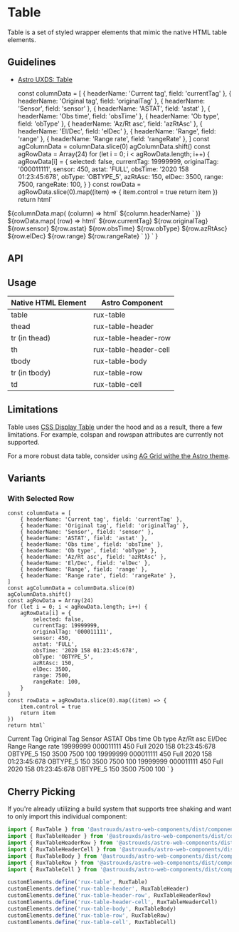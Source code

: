 
<Meta of={TableStories} />

# Table

Table is a set of styled wrapper elements that mimic the native HTML table elements.

## Guidelines

*   [Astro UXDS: Table](https://www.astrouxds.com/patterns/table/)

    const columnData = [
        { headerName: 'Current tag', field: 'currentTag' },
        { headerName: 'Original tag', field: 'originalTag' },
        { headerName: 'Sensor', field: 'sensor' },
        { headerName: 'ASTAT', field: 'astat' },
        { headerName: 'Obs time', field: 'obsTime' },
        { headerName: 'Ob type', field: 'obType' },
        { headerName: 'Az/Rt asc', field: 'azRtAsc' },
        { headerName: 'El/Dec', field: 'elDec' },
        { headerName: 'Range', field: 'range' },
        { headerName: 'Range rate', field: 'rangeRate' },
    ]
    const agColumnData = columnData.slice(0)
    agColumnData.shift()
    const agRowData = Array(24)
    for (let i = 0; i < agRowData.length; i++) {
        agRowData[i] = {
            selected: false,
            currentTag: 19999999,
            originalTag: '000011111',
            sensor: 450,
            astat: 'FULL',
            obsTime: '2020 158 01:23:45:678',
            obType: 'OBTYPE_5',
            azRtAsc: 150,
            elDec: 3500,
            range: 7500,
            rangeRate: 100,
        }
    }
    const rowData = agRowData.slice(0).map((item) => {
        item.control = true
        return item
    })
    return html`
<rux-table>
    <rux-table-header>
        <rux-table-header-row>
            ${columnData.map(
                (column) => html`
                    <rux-table-header-cell
                        >${column.headerName}</rux-table-header-cell
                    >
                `
            )}
        </rux-table-header-row>
    </rux-table-header>
    <rux-table-body>
        ${rowData.map(
            (row) => html`
                <rux-table-row selected="${row.selected}">
                    <rux-table-cell>${row.currentTag}</rux-table-cell>
                    <rux-table-cell>${row.originalTag}</rux-table-cell>
                    <rux-table-cell>${row.sensor}</rux-table-cell>
                    <rux-table-cell>${row.astat}</rux-table-cell>
                    <rux-table-cell>${row.obsTime}</rux-table-cell>
                    <rux-table-cell>${row.obType}</rux-table-cell>
                    <rux-table-cell>${row.azRtAsc}</rux-table-cell>
                    <rux-table-cell>${row.elDec}</rux-table-cell>
                    <rux-table-cell>${row.range}</rux-table-cell>
                    <rux-table-cell>${row.rangeRate}</rux-table-cell>
                </rux-table-row>
            `
        )}
    </rux-table-body>
</rux-table>
    `
}

<Canvas>
  <Story of={TableStories.Default_} />
</Canvas>

## API

<ArgsTable of="rux-table" />

## Usage

| Native HTML Element | Astro Component       |
| ------------------- | --------------------- |
| table               | rux-table             |
| thead               | rux-table-header      |
| tr (in thead)       | rux-table-header-row  |
| th                  | rux-table-header-cell |
| tbody               | rux-table-body        |
| tr (in tbody)       | rux-table-row         |
| td                  | rux-table-cell        |

## Limitations

Table uses [CSS Display Table](https://developer.mozilla.org/en-US/docs/Web/CSS/display) under the hood and as a result, there a few limitations.
For example, colspan and rowspan attributes are currently not supported.

For a more robust data table, consider using [AG Grid withe the Astro theme](?path=/docs/themes-ag-Grid--ag-Grid).

## Variants

### With Selected Row

    const columnData = [
        { headerName: 'Current tag', field: 'currentTag' },
        { headerName: 'Original tag', field: 'originalTag' },
        { headerName: 'Sensor', field: 'sensor' },
        { headerName: 'ASTAT', field: 'astat' },
        { headerName: 'Obs time', field: 'obsTime' },
        { headerName: 'Ob type', field: 'obType' },
        { headerName: 'Az/Rt asc', field: 'azRtAsc' },
        { headerName: 'El/Dec', field: 'elDec' },
        { headerName: 'Range', field: 'range' },
        { headerName: 'Range rate', field: 'rangeRate' },
    ]
    const agColumnData = columnData.slice(0)
    agColumnData.shift()
    const agRowData = Array(24)
    for (let i = 0; i < agRowData.length; i++) {
        agRowData[i] = {
            selected: false,
            currentTag: 19999999,
            originalTag: '000011111',
            sensor: 450,
            astat: 'FULL',
            obsTime: '2020 158 01:23:45:678',
            obType: 'OBTYPE_5',
            azRtAsc: 150,
            elDec: 3500,
            range: 7500,
            rangeRate: 100,
        }
    }
    const rowData = agRowData.slice(0).map((item) => {
        item.control = true
        return item
    })
    return html`
<rux-table>
    <rux-table-header>
        <rux-table-header-row>
            <rux-table-header-cell>Current Tag</rux-table-header-cell>
            <rux-table-header-cell>Original Tag</rux-table-header-cell>
            <rux-table-header-cell>Sensor</rux-table-header-cell>
            <rux-table-header-cell>ASTAT</rux-table-header-cell>
            <rux-table-header-cell>Obs time</rux-table-header-cell>
            <rux-table-header-cell>Ob type</rux-table-header-cell>
            <rux-table-header-cell>Az/Rt asc</rux-table-header-cell>
            <rux-table-header-cell>El/Dec</rux-table-header-cell>
            <rux-table-header-cell>Range</rux-table-header-cell>
            <rux-table-header-cell>Range rate</rux-table-header-cell>
        </rux-table-header-row>
    </rux-table-header>
    <rux-table-body>
        <rux-table-row>
            <rux-table-cell>19999999</rux-table-cell>
            <rux-table-cell>000011111</rux-table-cell>
            <rux-table-cell>450</rux-table-cell>
            <rux-table-cell>Full</rux-table-cell>
            <rux-table-cell>2020 158 01:23:45:678</rux-table-cell>
            <rux-table-cell>OBTYPE_5</rux-table-cell>
            <rux-table-cell>150</rux-table-cell>
            <rux-table-cell>3500</rux-table-cell>
            <rux-table-cell>7500</rux-table-cell>
            <rux-table-cell>100</rux-table-cell>
        </rux-table-row>
        <rux-table-row selected>
            <rux-table-cell>19999999</rux-table-cell>
            <rux-table-cell>000011111</rux-table-cell>
            <rux-table-cell>450</rux-table-cell>
            <rux-table-cell>Full</rux-table-cell>
            <rux-table-cell>2020 158 01:23:45:678</rux-table-cell>
            <rux-table-cell>OBTYPE_5</rux-table-cell>
            <rux-table-cell>150</rux-table-cell>
            <rux-table-cell>3500</rux-table-cell>
            <rux-table-cell>7500</rux-table-cell>
            <rux-table-cell>100</rux-table-cell>
        </rux-table-row>
        <rux-table-row>
            <rux-table-cell>19999999</rux-table-cell>
            <rux-table-cell>000011111</rux-table-cell>
            <rux-table-cell>450</rux-table-cell>
            <rux-table-cell>Full</rux-table-cell>
            <rux-table-cell>2020 158 01:23:45:678</rux-table-cell>
            <rux-table-cell>OBTYPE_5</rux-table-cell>
            <rux-table-cell>150</rux-table-cell>
            <rux-table-cell>3500</rux-table-cell>
            <rux-table-cell>7500</rux-table-cell>
            <rux-table-cell>100</rux-table-cell>
        </rux-table-row>
    </rux-table-body>
</rux-table>
    `
}

<Canvas>
  <Story of={TableStories.WithSelectedRow_} />
</Canvas>

## Cherry Picking

If you're already utilizing a build system that supports tree shaking and want to only import this individual component:

```js
import { RuxTable } from '@astrouxds/astro-web-components/dist/components/rux-table'
import { RuxTableHeader } from '@astrouxds/astro-web-components/dist/components/rux-table-header'
import { RuxTableHeaderRow } from '@astrouxds/astro-web-components/dist/components/rux-table-header-row'
import { RuxTableHeaderCell } from '@astrouxds/astro-web-components/dist/components/rux-table-header-cell'
import { RuxTableBody } from '@astrouxds/astro-web-components/dist/components/rux-table-body'
import { RuxTableRow } from '@astrouxds/astro-web-components/dist/components/rux-table-row'
import { RuxTableCell } from '@astrouxds/astro-web-components/dist/components/rux-table-cell'

customElements.define('rux-table', RuxTable)
customElements.define('rux-table-header', RuxTableHeader)
customElements.define('rux-table-header-row', RuxTableHeaderRow)
customElements.define('rux-table-header-cell', RuxTableHeaderCell)
customElements.define('rux-table-body', RuxTableBody)
customElements.define('rux-table-row', RuxTableRow)
customElements.define('rux-table-cell', RuxTableCell)
```
